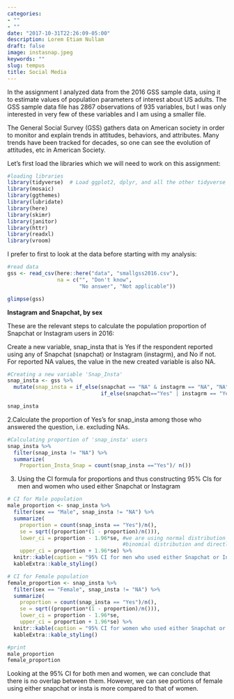 ```yaml
---
categories:
- ""
- ""
date: "2017-10-31T22:26:09-05:00"
description: Lorem Etiam Nullam
draft: false
image: instasnap.jpeg
keywords: ""
slug: tempus
title: Social Media
---
```


In the assignment I analyzed data from the 2016 GSS sample data, using it to estimate values of population parameters of interest about US adults. The GSS sample data file has 2867 observations of 935 variables, but I was only interested in very few of these variables and I am using a smaller file.\n

The General Social Survey (GSS) gathers data on American society in order to monitor and explain trends in attitudes, behaviors, and attributes. Many trends have been tracked for decades, so one can see the evolution of attitudes, etc in American Society.\n

Let's first load the libraries which we will need to work on this assignment: 

```r
#loading libraries
library(tidyverse)  # Load ggplot2, dplyr, and all the other tidyverse packages
library(mosaic)
library(ggthemes)
library(lubridate)
library(here)
library(skimr)
library(janitor)
library(httr)
library(readxl)
library(vroom)
```
I prefer to first to look at the data before starting with my analysis:

```r
#read data
gss <- read_csv(here::here("data", "smallgss2016.csv"), 
                na = c("", "Don't know",
                       "No answer", "Not applicable"))

glimpse(gss)
```

**Instagram and Snapchat, by sex**

These are the relevant steps to calculate the population proportion of Snapchat or Instagram users in 2016:

Create a new variable, snap_insta that is Yes if the respondent reported using any of Snapchat (snapchat) or Instagram (instagrm), and No if not. For reported NA values, the value in the new created variable is also NA.

```r
#Creating a new variable 'Snap_Insta'
snap_insta <- gss %>%
  mutate(snap_insta = if_else(snapchat == "NA" & instagrm == "NA", "NA", 
                              if_else(snapchat=="Yes" | instagrm == "Yes", "Yes", "No")))

snap_insta
```

2.Calculate the proportion of Yes’s for snap_insta among those who answered the question, i.e. excluding NAs.

```r
#Calculating proportion of 'snap_insta' users
snap_insta %>%
  filter(snap_insta != "NA") %>%
  summarize(
    Proportion_Insta_Snap = count(snap_insta =="Yes")/ n())
```

3. Using the CI formula for proportions and thus constructing 95% CIs for men and women who used either Snapchat or Instagram

```r
# CI for Male population
male_proportion <- snap_insta %>%
  filter(sex == "Male", snap_insta != "NA") %>%
  summarize(
    proportion = count(snap_insta == "Yes")/n(),
    se = sqrt((proportion*(1 - proportion)/n())),
    lower_ci = proportion - 1.96*se, #we are using normal distribution to approximate
                                     #binomial distribution and directly use 1.96 as the critical value
    upper_ci = proportion + 1.96*se) %>% 
  knitr::kable(caption = "95% CI for men who used either Snapchat or Instagram") %>%
  kableExtra::kable_styling()

# CI for Female population
female_proportion <- snap_insta %>%
  filter(sex == "Female", snap_insta != "NA") %>%
  summarize(
    proportion = count(snap_insta == "Yes")/n(),
    se = sqrt((proportion*(1 - proportion)/n())),
    lower_ci = proportion - 1.96*se,
    upper_ci = proportion + 1.96*se) %>% 
  knitr::kable(caption = "95% CI for women who used either Snapchat or Instagram") %>%
  kableExtra::kable_styling()

#print
male_proportion
female_proportion
```

Looking at the 95% CI for both men and women, we can conclude that there is no overlap between them. However, we can see portions of female using either snapchat or insta is more compared to that of women.


